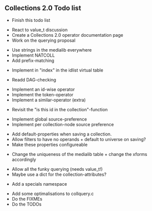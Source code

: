 == Collections 2.0 Todo list ==

* Finish this todo list


* React to value_t discussion
* Create a Collections 2.0 operator documentation page
* Work on the querying proposal


* Use strings in the medialib everywhere
* Implement NATCOLL
* Add prefix-matching


* Implement in "index" in the idlist virtual table


* Readd DAG-checking


* Implement an id-wise operator
* Implement the token-operator
* Implement a similar-operator (extra)


* Revisit the "is this id in the collection"-function


* Implement global source-preference
* Implement per collection-node source preference


* Add default-properties when saving a collection.
* Allow filters to have no operands + default to universe on saving?
* Make these properties configureable


* Change the uniqueness of the medialib table + change the xforms accordingly


* Allow all the funky querying (needs value_t!)
* Maybe use a dict for the collection-attributes?


* Add a specials namespace


* Add some optimalisations to collquery.c
* Do the FIXMEs
* Do the TODOs